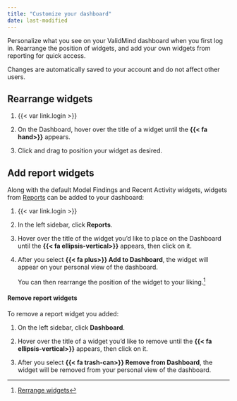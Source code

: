 ```yaml
---
title: "Customize your dashboard"
date: last-modified
---
```


Personalize what you see on your ValidMind dashboard when you first log in.  Rearrange the position of widgets, and add your own widgets from reporting for quick access.

:::{.callout}
Changes are automatically saved to your account and do not affect other users.
:::


## Rearrange widgets

1. {{< var link.login >}}

2. On the Dashboard, hover over the title of a widget until the **{{< fa hand>}}** appears. 

3. Click and drag to position your widget as desired.

## Add report widgets

Along with the default Model Findings and Recent Activity widgets, widgets from [Reports](/guide/model-validation/view-reports.qmd) can be added to your dashboard:

1. {{< var link.login >}}

2. In the left sidebar, click **Reports**.

3. Hover over the title of the widget you'd like to place on the Dashboard until the **{{< fa ellipsis-vertical>}}** appears, then click on it.

4. After you select **{{< fa plus>}} Add to Dashboard**, the widget will appear on your personal view of the dashboard.

    You can then rearrange the position of the widget to your liking.[^1] 

#### Remove report widgets

To remove a report widget you added: 

1. On the left sidebar, click **Dashboard**.

2. Hover over the title of a widget you'd like to remove until the **{{< fa ellipsis-vertical>}}**  appears, then click on it. 

3. After you select **{{< fa trash-can>}} Remove from Dashboard**, the widget will be removed from your personal view of the dashboard.


<!-- FOOTNOTES -->

[^1]: [Rerrange widgets](#rearrange-widgets)



